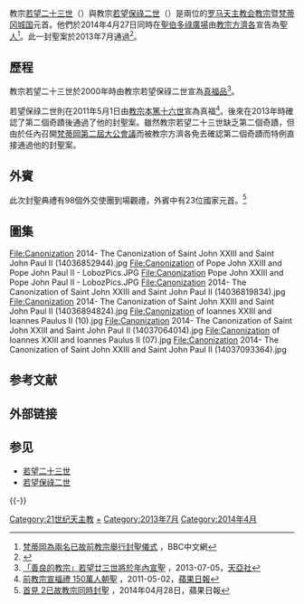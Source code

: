 教宗[[若望二十三世|若望二十三世]]（{{lang-la|Ioannes PP. XXIII}}）與教宗[[若望保祿二世|若望保祿二世]]（{{lang-la|Ioannes Paulus PP. II}}）是兩位的[[罗马天主教会|罗马天主教会]][[教宗|教宗]]暨[[梵蒂冈城国|梵蒂冈城国]]元首。他們於2014年4月27日同時在[[聖伯多祿廣場|聖伯多祿廣場]]由[[教宗方濟各|教宗方濟各]]宣告為[[基督教圣人|聖人]]<ref>[http://www.bbc.co.uk/zhongwen/trad/world/2014/04/140427_pope_saints.shtml 梵蒂岡為兩名已故前教宗舉行封聖儀式] {{Wayback|url=http://www.bbc.co.uk/zhongwen/trad/world/2014/04/140427_pope_saints.shtml |date=20190912004618 }}，BBC中文網</ref>。此一封聖案於2013年7月通過<ref>{{cite news |title = 教宗方濟各批准若望保祿二世及若望二十三世宣聖個案 |url = http://saltandlighttv.org/chinese/%E6%95%99%E5%AE%97%E6%96%B9%E6%BF%9F%E5%90%84%E6%AD%A3%E5%BC%8F%E8%AA%8D%E5%8F%AF%E8%8B%A5%E6%9C%9B%E4%BF%9D%E7%A5%BF%E4%BA%8C%E4%B8%96%E5%8F%8A%E8%8B%A5%E6%9C%9B%E4%BA%8C%E5%8D%81%E4%B8%89%E4%B8%96/ |newspaper = 鹽與光 |date = 2013年7月5日 |access-date = 2014年5月5日 |archive-url = https://web.archive.org/web/20140505193746/http://saltandlighttv.org/chinese/%E6%95%99%E5%AE%97%E6%96%B9%E6%BF%9F%E5%90%84%E6%AD%A3%E5%BC%8F%E8%AA%8D%E5%8F%AF%E8%8B%A5%E6%9C%9B%E4%BF%9D%E7%A5%BF%E4%BA%8C%E4%B8%96%E5%8F%8A%E8%8B%A5%E6%9C%9B%E4%BA%8C%E5%8D%81%E4%B8%89%E4%B8%96/ |archive-date = 2014年5月5日 |dead-url = yes }}</ref>。

==歷程==
教宗若望二十三世於2000年時由教宗若望保祿二世宣為[[真福品|真福品]]<ref>[http://china.ucanews.com/2013/07/05/%E3%80%8C%E5%96%84%E8%89%AF%E7%9A%84%E6%95%99%E5%AE%97%E3%80%8D%E8%8B%A5%E6%9C%9B%E5%BB%BF%E4%B8%89%E4%B8%96%E5%B0%87%E6%96%BC%E5%B9%B4%E5%85%A7%E5%AE%A3%E8%81%96/ 「善良的教宗」若望廿三世將於年內宣聖] {{Wayback|url=http://china.ucanews.com/2013/07/05/%E3%80%8C%E5%96%84%E8%89%AF%E7%9A%84%E6%95%99%E5%AE%97%E3%80%8D%E8%8B%A5%E6%9C%9B%E5%BB%BF%E4%B8%89%E4%B8%96%E5%B0%87%E6%96%BC%E5%B9%B4%E5%85%A7%E5%AE%A3%E8%81%96/ |date=20140306175209 }}
，2013-07-05，[[天亞社|天亞社]]</ref>。

若望保祿二世則在2011年5月1日由[[教宗本篤十六世|教宗本篤十六世]]宣為真福<ref>[http://www.appledaily.com.tw/appledaily/article/international/20110502/33358543/ 前教宗宣福禮 150萬人朝聖] {{Wayback|url=http://www.appledaily.com.tw/appledaily/article/international/20110502/33358543/ |date=20140505182736 }}，2011-05-02，[[蘋果日報|蘋果日報]]</ref>。後來在2013年時確認了第二個奇蹟後通過了他的封聖案。雖然教宗若望二十三世缺乏第二個奇蹟，但由於任內召開[[梵蒂岡第二屆大公會議|梵蒂岡第二屆大公會議]]而被教宗方濟各免去確認第二個奇蹟而特例直接通過他的封聖案。

==外賓==
此次封聖典禮有98個外交使團到場觀禮，外賓中有23位國家元首。<ref>[http://www.appledaily.com.tw/appledaily/article/international/20140428/35795303/ 首見 2已故教宗同時封聖] {{Wayback|url=http://www.appledaily.com.tw/appledaily/article/international/20140428/35795303/ |date=20140505182423 }}，2014年04月28日，蘋果日報</ref>

== 圖集 ==
<gallery>
File:Canonization 2014- The Canonization of Saint John XXIII and Saint John Paul II (14036852944).jpg
File:Canonization of Pope John XXIII and Pope John Paul II - LobozPics.JPG
File:Canonization Pope John XXIII and Pope John Paul II - LobozPics.JPG
File:Canonization 2014- The Canonization of Saint John XXIII and Saint John Paul II (14036819834).jpg
File:Canonization 2014- The Canonization of Saint John XXIII and Saint John Paul II (14036894824).jpg
File:Canonization of Ioannes XXIII and Ioannes Paulus II (10).jpg
File:Canonization 2014- The Canonization of Saint John XXIII and Saint John Paul II (14037064014).jpg
File:Canonization of Ioannes XXIII and Ioannes Paulus II (07).jpg
File:Canonization 2014- The Canonization of Saint John XXIII and Saint John Paul II (14037093364).jpg
</gallery>

== 参考文献 ==
{{Reflist|32em}}

== 外部链接 ==

== 参见 ==
{{Portal box|天主教|梵蒂冈|人物|历史}}
* [[若望二十三世|若望二十三世]]
* [[若望保祿二世|若望保祿二世]]

{{-}}
{{Canonization}}
{{Popes}}
{{天主教会史}}

[[Category:21世纪天主教|Category:21世纪天主教]]
[[Category:教宗圣人|+]]
[[Category:2013年7月|Category:2013年7月]]
[[Category:2014年4月|Category:2014年4月]]